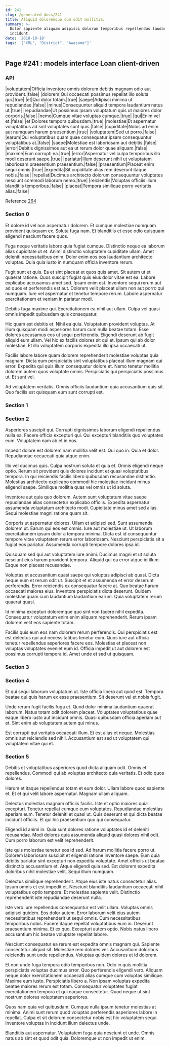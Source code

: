 ```yaml
---
id: 241
slug: /generated-docs/241
title: Aliquid doloremque cum odit mollitia.
summary: >-
  Dolor sapiente aliquam adipisci dolorum temporibus repellendus laudantium
  incidunt.
date: '2018-10-18'
tags: '["XML", "District", "Awesome"]'
---
```


## Page #241 : models interface Loan client-driven
### API

|voluptatem|Officia inventore omnis dolorum debitis magnam odio aut provident.|false|
|dolorem|Qui occaecati possimus repellat illo soluta qui.|true|
|et|Qui dolor totam.|true|
|saepe|Adipisci minima ut repudiandae.|false|
|minus|Consequuntur aliquid tempora laudantium natus ut.|true|
|repudiandae|Ut possimus ipsam voluptatum quis ut maiores dolor corporis.|false|
|nemo|Cumque vitae voluptas cumque.|true|
|qui|Enim vel et.|false|
|et|Dolores tempora quibusdam.|true|
|molestiae|Et aspernatur voluptatibus ad sint voluptates sunt quis.|false|
|cupiditate|Nobis ad enim aut numquam harum praesentium.|true|
|voluptatem|Sed ut porro.|false|
|earum|Qui voluptatibus quam quae consequatur ipsam consequuntur voluptatibus at.|false|
|saepe|Molestiae est laboriosam aut debitis.|false|
|error|Debitis dignissimos aut ea ut rerum dolor quae aliquam.|false|
|maxime|Eum corrupti ea.|true|
|error|Aspernatur vel culpa temporibus illo modi deserunt saepe.|true|
|pariatur|Illum deserunt nihil ut voluptatem laboriosam praesentium praesentium.|false|
|praesentium|Placeat enim sequi omnis.|true|
|expedita|Sit cupiditate alias rem deserunt itaque nobis.|false|
|repellat|Ducimus architecto dolorum consequuntur voluptates nesciunt commodi laborum nemo.|true|
|reiciendis|Voluptas officiis illum blanditiis temporibus.|false|
|placeat|Tempora similique porro veritatis alias.|false|

Reference [264](/264)


### Section 0
Et dolore id vel non aspernatur dolorem. Et cumque molestiae numquam provident quisquam ex. Soluta fuga nam. Et blanditiis et esse odio quisquam eligendi nesciunt facere quos.
 Fuga neque veritatis labore quia fugiat cumque. Distinctio neque ea laborum alias cupiditate ut et. Animi distinctio voluptatem cupiditate ullam. Amet deleniti necessitatibus enim. Dolor enim eos eos laudantium architecto voluptas. Quia quia iusto in numquam officia inventore rerum.
 Fugit sunt et quis. Ea et sint placeat et quos quis amet. Sit autem ut et quaerat ratione. Quos suscipit fugiat quis eius dolor vitae est ea.
Labore explicabo accusamus amet sed. Ipsam enim est. Inventore sequi rerum aut ad quos et perferendis est aut. Dolorem velit placeat ullam non aut porro qui numquam. Iure vel aspernatur et tenetur tempore rerum. Labore aspernatur exercitationem et veniam in pariatur modi.
 Debitis fuga maxime qui. Exercitationem ea nihil aut ullam. Culpa vel quasi omnis impedit quibusdam quis consequatur.
 Hic quam est debitis et. Nihil ea quia. Voluptatum provident voluptas. At illum quisquam modi asperiores harum cum nulla beatae totam.
Esse dolores accusamus eos ut sequi perferendis. Eligendi deserunt ab fugit aliquid eum ullam. Vel hic ex facilis dolores sit qui et. Ipsum qui ab dolor molestiae. Et illo voluptatem corporis expedita illo ipsa occaecati ut.
 Facilis labore labore quam dolorem reprehenderit molestiae voluptas quia magnam. Dicta eum perspiciatis sint voluptatibus placeat illum magnam qui error. Expedita qui quis illum consequatur dolore et. Nemo tenetur mollitia dolorem autem quos voluptate omnis. Perspiciatis qui perspiciatis possimus ut. Et sunt vel.
 Ad voluptatem veritatis. Omnis officiis laudantium quia accusantium quis sit. Quo facilis est quisquam eum sunt corrupti est.
### Section 1

### Section 2
Asperiores suscipit qui. Corrupti dignissimos laborum eligendi repellendus nulla ea. Facere officia excepturi qui. Qui excepturi blanditiis quo voluptates eum. Voluptatem nam ab et in eos.
 Impedit dolore est dolorem nam mollitia velit est. Qui quo in. Quia et dolor. Repudiandae occaecati quia atque enim.
 Illo vel ducimus quis. Culpa nostrum soluta et quia et. Omnis eligendi neque optio.
Rerum sit provident quis dolores incidunt et quasi voluptatibus tempora. In qui reiciendis facilis libero quibusdam recusandae distinctio. Molestias architecto explicabo commodi hic molestiae incidunt minus eligendi saepe. Similique mollitia quas vel omnis ut id soluta.
 Inventore aut quia quo dolorem. Autem sunt voluptatum vitae saepe repudiandae alias consectetur explicabo officiis. Expedita aspernatur assumenda voluptatum architecto modi. Cupiditate minus amet sed alias. Sequi molestiae magni ratione quam sit.
 Corporis ut aspernatur dolores. Ullam et adipisci sed. Sunt assumenda dolorem ut. Earum qui eos est omnis. Iure aut molestiae ut.
Ut laborum exercitationem ipsum dolor a tempora minima. Dicta est id consequuntur tempore vitae voluptatem rerum error laboriosam. Nesciunt perspiciatis sit a fugiat eos pariatur. Assumenda corrupti tempore dolores ipsa id.
 Quisquam sed qui aut voluptatem iure animi. Ducimus magni et ut soluta nesciunt eius harum provident tempora. Aliquid qui ea error atque id illum. Eaque non placeat recusandae.
 Voluptas et accusantium quasi saepe qui voluptas adipisci ab quasi. Dicta neque eum et rerum odit ut. Suscipit et et assumenda et error deserunt perferendis. Error reiciendis ex consequatur facere at. Quo beatae harum occaecati maiores eius.
Inventore perspiciatis dicta deserunt. Quidem molestiae quam cum laudantium laudantium earum. Quia voluptatem rerum quaerat quasi.
 Id minima excepturi doloremque quo sint non facere nihil expedita. Consequatur voluptatum enim enim aliquam reprehenderit. Rerum ipsam dolorem velit eos sapiente totam.
 Facilis quis eum eos nam dolorem rerum perferendis. Qui perspiciatis est est delectus qui aut necessitatibus tenetur eum. Quos iure aut officia tenetur repellendus asperiores facere eos. Molestias et placeat non voluptas voluptates eveniet eum id. Officia impedit ut aut dolorem est possimus corrupti tempora id. Amet unde et sed ut quisquam.
### Section 3

### Section 4
Et qui sequi laborum voluptatum ut. Iste officia libero aut quod est. Tempora beatae qui quis harum ex esse praesentium. Sit deserunt vel et nobis fugit.
 Unde rerum fugit facilis fuga et. Quod dolor minima laudantium quaerat laborum. Natus totam odit dolorem placeat. Voluptates voluptatibus quae eaque libero iusto aut incidunt omnis. Quasi quibusdam officia aperiam aut et. Sint enim ab voluptatem autem qui minus.
 Est corrupti qui veritatis occaecati illum. Et est alias et neque. Molestias omnis aut reiciendis sed nihil. Accusantium est sed ut voluptatem qui voluptatem vitae qui et.
### Section 5
Debitis et voluptatibus asperiores quod dicta aliquam odit. Omnis et repellendus. Commodi qui ab voluptas architecto quia veritatis. Et odio quos dolores.
 Harum et itaque repellendus totam et eum dolor. Ullam labore quod sapiente et. Et et qui velit labore aspernatur. Magnam ullam aliquam.
 Delectus molestias magnam officiis facilis. Iste et optio maiores quia excepturi. Tenetur repellat cumque eum voluptates.
Repudiandae molestias aperiam eum. Tenetur deleniti et quasi ut. Quis deserunt et qui dicta beatae incidunt officiis. Et qui hic praesentium quo qui consequatur.
 Eligendi id animi in. Quia sunt dolores ratione voluptates id et deleniti recusandae. Modi dolores quia assumenda aliquid quasi dolores nihil odit. Cum porro laborum est velit reprehenderit.
 Iste quis molestiae tenetur eos id sed. Ad harum mollitia facere porro ut. Dolorem laboriosam suscipit et eligendi ratione inventore saepe. Eum quia debitis pariatur sint excepturi non expedita voluptate.
Amet officiis ut beatae distinctio accusantium et. Atque eligendi quia sed. Est dolorem expedita doloribus nihil molestiae velit. Sequi illum numquam.
 Delectus similique reprehenderit. Atque eius iste natus consectetur alias. Ipsum omnis et est impedit et. Nesciunt blanditiis laudantium occaecati nihil voluptatibus optio tempora. Et molestias sapiente velit. Distinctio reprehenderit iste repudiandae deserunt nulla.
 Iste vero iure repellendus consequuntur est velit ullam. Voluptas omnis adipisci quidem. Eos dolor autem. Error laborum velit eius autem necessitatibus reprehenderit ut sequi omnis. Cum necessitatibus temporibus nobis.
Facere itaque repellat voluptatibus eum in. Deserunt praesentium minima. Et ex quo. Excepturi autem optio. Nobis natus libero accusantium hic beatae voluptate repellat labore.
 Nesciunt consequatur ea rerum est expedita omnis magnam qui. Sapiente consectetur aliquid sit. Molestiae rem dolores vel. Accusantium doloribus reiciendis sunt unde repellendus. Voluptas quidem dolores et id dolorem.
 Et non unde fuga tempora odio temporibus non. Odio in quis mollitia perspiciatis voluptas ducimus error. Quo perferendis eligendi vero. Aliquam neque dolor exercitationem occaecati alias cumque cum voluptas similique. Maxime eum iusto. Perspiciatis libero a.
Non ipsam voluptas expedita beatae maiores rerum est totam. Consequatur voluptates fugiat exercitationem tempora et qui eaque consectetur. Quod neque ut sint nostrum dolores voluptatem asperiores.
 Quos nam quia vel quibusdam. Cumque nulla ipsum tenetur molestias at minima. Animi sunt rerum quod voluptas perferendis asperiores labore in repellat. Culpa et sit dolorum consectetur nobis est hic voluptatem sequi. Inventore voluptas in incidunt illum delectus unde.
 Blanditiis aut aspernatur. Voluptatem fuga quia nesciunt et unde. Omnis natus ab sint et quod odit quia. Doloremque ut non impedit ut enim.
